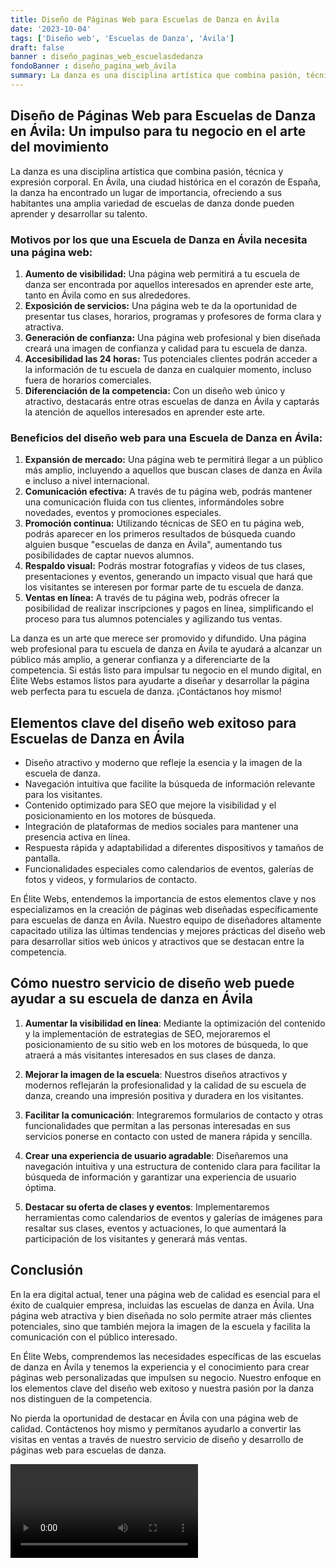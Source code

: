 ```yaml
---
title: Diseño de Páginas Web para Escuelas de Danza en Ávila
date: '2023-10-04'
tags: ['Diseño web', 'Escuelas de Danza', 'Ávila']
draft: false
banner : diseño_paginas_web_escuelasdedanza
fondoBanner : diseño_pagina_web_ávila
summary: La danza es una disciplina artística que combina pasión, técnica y expresión corporal. En Ávila, una ciudad histórica en el corazón de España, la danza ha encontrado un lugar de importancia, ofreciendo a sus habitantes una amplia variedad de escuelas de danza donde pueden aprender y desarrollar su talento.
---
```


## Diseño de Páginas Web para Escuelas de Danza en Ávila: Un impulso para tu negocio en el arte del movimiento

La danza es una disciplina artística que combina pasión, técnica y expresión corporal. En Ávila, una ciudad histórica en el corazón de España, la danza ha encontrado un lugar de importancia, ofreciendo a sus habitantes una amplia variedad de escuelas de danza donde pueden aprender y desarrollar su talento.

### Motivos por los que una Escuela de Danza en Ávila necesita una página web:

1. **Aumento de visibilidad:** Una página web permitirá a tu escuela de danza ser encontrada por aquellos interesados en aprender este arte, tanto en Ávila como en sus alrededores.
2. **Exposición de servicios:** Una página web te da la oportunidad de presentar tus clases, horarios, programas y profesores de forma clara y atractiva.
3. **Generación de confianza:** Una página web profesional y bien diseñada creará una imagen de confianza y calidad para tu escuela de danza.
4. **Accesibilidad las 24 horas:** Tus potenciales clientes podrán acceder a la información de tu escuela de danza en cualquier momento, incluso fuera de horarios comerciales.
5. **Diferenciación de la competencia:** Con un diseño web único y atractivo, destacarás entre otras escuelas de danza en Ávila y captarás la atención de aquellos interesados en aprender este arte.

### Beneficios del diseño web para una Escuela de Danza en Ávila:

1. **Expansión de mercado:** Una página web te permitirá llegar a un público más amplio, incluyendo a aquellos que buscan clases de danza en Ávila e incluso a nivel internacional.
2. **Comunicación efectiva:** A través de tu página web, podrás mantener una comunicación fluida con tus clientes, informándoles sobre novedades, eventos y promociones especiales.
3. **Promoción continua:** Utilizando técnicas de SEO en tu página web, podrás aparecer en los primeros resultados de búsqueda cuando alguien busque "escuelas de danza en Ávila", aumentando tus posibilidades de captar nuevos alumnos.
4. **Respaldo visual:** Podrás mostrar fotografías y videos de tus clases, presentaciones y eventos, generando un impacto visual que hará que los visitantes se interesen por formar parte de tu escuela de danza.
5. **Ventas en línea:** A través de tu página web, podrás ofrecer la posibilidad de realizar inscripciones y pagos en línea, simplificando el proceso para tus alumnos potenciales y agilizando tus ventas.

La danza es un arte que merece ser promovido y difundido. Una página web profesional para tu escuela de danza en Ávila te ayudará a alcanzar un público más amplio, a generar confianza y a diferenciarte de la competencia. Si estás listo para impulsar tu negocio en el mundo digital, en Élite Webs estamos listos para ayudarte a diseñar y desarrollar la página web perfecta para tu escuela de danza. ¡Contáctanos hoy mismo!

<GifSeo />

<Cta />

## Elementos clave del diseño web exitoso para Escuelas de Danza en Ávila

- Diseño atractivo y moderno que refleje la esencia y la imagen de la escuela de danza.
- Navegación intuitiva que facilite la búsqueda de información relevante para los visitantes.
- Contenido optimizado para SEO que mejore la visibilidad y el posicionamiento en los motores de búsqueda.
- Integración de plataformas de medios sociales para mantener una presencia activa en línea.
- Respuesta rápida y adaptabilidad a diferentes dispositivos y tamaños de pantalla.
- Funcionalidades especiales como calendarios de eventos, galerías de fotos y videos, y formularios de contacto.

En Élite Webs, entendemos la importancia de estos elementos clave y nos especializamos en la creación de páginas web diseñadas específicamente para escuelas de danza en Ávila. Nuestro equipo de diseñadores altamente capacitado utiliza las últimas tendencias y mejores prácticas del diseño web para desarrollar sitios web únicos y atractivos que se destacan entre la competencia.

## Cómo nuestro servicio de diseño web puede ayudar a su escuela de danza en Ávila

1. **Aumentar la visibilidad en línea**: Mediante la optimización del contenido y la implementación de estrategias de SEO, mejoraremos el posicionamiento de su sitio web en los motores de búsqueda, lo que atraerá a más visitantes interesados en sus clases de danza.

2. **Mejorar la imagen de la escuela**: Nuestros diseños atractivos y modernos reflejarán la profesionalidad y la calidad de su escuela de danza, creando una impresión positiva y duradera en los visitantes.

3. **Facilitar la comunicación**: Integraremos formularios de contacto y otras funcionalidades que permitan a las personas interesadas en sus servicios ponerse en contacto con usted de manera rápida y sencilla.

4. **Crear una experiencia de usuario agradable**: Diseñaremos una navegación intuitiva y una estructura de contenido clara para facilitar la búsqueda de información y garantizar una experiencia de usuario óptima.

5. **Destacar su oferta de clases y eventos**: Implementaremos herramientas como calendarios de eventos y galerías de imágenes para resaltar sus clases, eventos y actuaciones, lo que aumentará la participación de los visitantes y generará más ventas.

## Conclusión

En la era digital actual, tener una página web de calidad es esencial para el éxito de cualquier empresa, incluidas las escuelas de danza en Ávila. Una página web atractiva y bien diseñada no solo permite atraer más clientes potenciales, sino que también mejora la imagen de la escuela y facilita la comunicación con el público interesado.

En Élite Webs, comprendemos las necesidades específicas de las escuelas de danza en Ávila y tenemos la experiencia y el conocimiento para crear páginas web personalizadas que impulsen su negocio. Nuestro enfoque en los elementos clave del diseño web exitoso y nuestra pasión por la danza nos distinguen de la competencia.

No pierda la oportunidad de destacar en Ávila con una página web de calidad. Contáctenos hoy mismo y permítanos ayudarlo a convertir las visitas en ventas a través de nuestro servicio de diseño y desarrollo de páginas web para escuelas de danza.

<Video />

<CtaBot job='Escuelas de Danza' city='Ávila'/>

<Gmaps query='Ávila+españa+maps' />